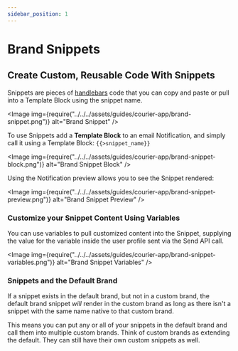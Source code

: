 ```yaml
---
sidebar_position: 1
---
```



# Brand Snippets

## Create Custom, Reusable Code With Snippets

Snippets are pieces of [handlebars](https://handlebarsjs.com/) code that you can copy and paste or pull into a Template Block using the snippet name.

<Image img={require("../../../assets/guides/courier-app/brand-snippet.png")} alt="Brand Snippet" />

To use Snippets add a **Template Block** to an email Notification, and simply call it using a Template Block: `{{>snippet_name}}`

<Image
  img={require("../../../assets/guides/courier-app/brand-snippet-block.png")}
  alt="Brand Snippet Block"
/>

Using the Notification preview allows you to see the Snippet rendered:

<Image
  img={require("../../../assets/guides/courier-app/brand-snippet-preview.png")}
  alt="Brand Snippet Preview"
/>

### Customize your Snippet Content Using Variables

You can use variables to pull customized content into the Snippet, supplying the value for the variable inside the user profile sent via the Send API call.

<Image
  img={require("../../../assets/guides/courier-app/brand-snippet-variables.png")}
  alt="Brand Snippet Variables"
/>

### Snippets and the Default Brand

If a snippet exists in the default brand, but not in a custom brand, the default brand snippet _will_ render in the custom brand as long as there isn't a snippet with the same name native to that custom brand.

This means you can put any or all of your snippets in the default brand and call them into multiple custom brands. Think of custom brands as extending the default. They can still have their own custom snippets as well.